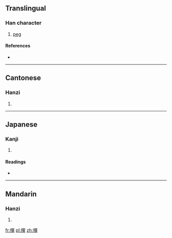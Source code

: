 ==Translingual==

===Han character===
{{Han char|rn=75|rad=木|as=09|sn=13|four=4795<sub>0</sub>|canj=木月十十 (DBJJ)}}

# [[peg]]

====References====
* {{Han ref|kx=0538.380|dkj=15118|dj=0926.140|hdz=21256.040|uh=694E|ud=26958|bh=DDCC|bd=56780}}

----

==Cantonese==

===Hanzi===
{{yue-hanzi|jyut=|y=fai1}}

# {{defn|lang=yue|sort=木09}}

----

==Japanese==

===Kanji===
{{ja-kanji|grade=|rs=木09}}

# {{defn|lang=ja|sort=木09}}

====Readings====
* {{ja-readings|on=[[こん]] (kon), [[ごん]] (gon), [[き]] (ki), [[くん]] (kun)|kun=[[から]] (kara), [[すき]] (suki)}}

----

==Mandarin==

===Hanzi===
{{cmn-hanzi|pin=[[hún]] ([[hun2]])|wg=hun<sup>2</sup>}}

# {{defn|lang=cmn|sort=木09}}

[[fr:楎]]
[[pl:楎]]
[[zh:楎]]